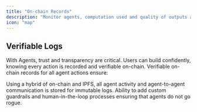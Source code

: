 ```yaml
---
title: "On-chain Records"
description: "Monitor agents, computation used and quality of outputs and more. With all agent actions stored on-chain - don’t blindly trust, verify agent actions on-chain and fine-tune the level of human in loop."
icon: "map"
---
```


## **Verifiable Logs**

With Agents, trust and transparency are critical. Users can build confidently, knowing every action is recorded and verifiable on-chain. Verifiable on-chain records for all agent actions ensure:

<CardGroup cols={2}>
  <Card title="Immutable logs">
    Using a hybrid of on-chain and IPFS, all agent activity and agent-to-agent communication is stored for immutable logs.
  </Card>

  <Card title="Custom guardrails">
    Ability to add custom guardrails and human-in-the-loop processes ensuring that agents do not go rogue.
  </Card>
</CardGroup>